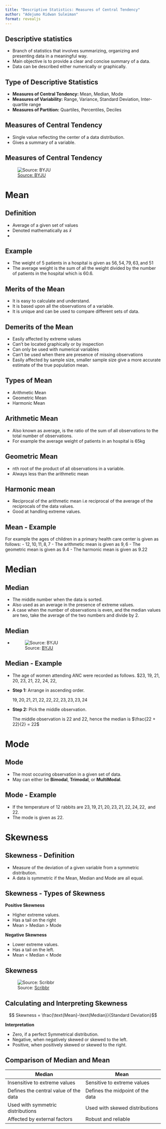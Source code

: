 ```yaml
---
title: "Descriptive Statistics: Measures of Central Tendency"
author: "Adejumo Ridwan Suleiman"
format: revealjs
---
```


## Descriptive statistics

- Branch of statistics that involves summarizing, organizing and presenting data in a meaningful way.
- Main objective is to provide a clear and concise summary of a data.
- Data can be described either numerically or graphically.

## Type of Descriptive Statistics

- **Measures of Central Tendency:** Mean, Median, Mode
- **Measures of Variability:** Range, Variance, Standard Deviation, Inter-quartile range
- **Measures of Partition:** Quartiles, Percentiles, Deciles


## Measures of Central Tendency

- Single value reflecting the center of a data distribution.
- Gives a summary of a variable.

## Measures of Central Tendency

![[Source: BYJU](https://byjus.com/maths/central-tendency/)](images/central_tendency.jpg)

# Mean

## Definition

- Average of a given set of values
- Denoted mathematically as $\bar{x}$
- 

## Example

- The weight of $5$ patients in a hospital is given as $56, 54, 79, 63, \text{and } 51$
- The average weight is the sum of all the weight divided by the number of patients in the hospital which is $60.6$.

## Merits of the Mean

- It is easy to calculate and understand.
- It is based upon all the observations of a variable.
- It is unique and can be used to compare different sets of data.

## Demerits of the Mean

- Easily affected by extreme values
- Can't be located graphically or by inspection
- Can only be used with numerical variables
- Can't be used when there are presence of missing observations
- Easily affected by sample size, smaller sample size give a more accurate estimate of the true population mean.

## Types of Mean

- Arithmetic Mean
- Geometric Mean
- Harmonic Mean

## Arithmetic Mean

- Also known as average, is the ratio of the sum of all observations to the total number of observations.
- For example the average weight of patients in an hospital is 65kg

## Geometric Mean

- nth root of the product of all observations in a variable.
- Always less than the arithmetic mean
  
## Harmonic mean

- Reciprocal of the arithmetic mean i.e reciprocal of the average of the reciprocals of the data values.
- Good at handling extreme values.

## Mean - Example

For example the ages of children in a primary health care center is given as follows:
- $12, 10, 11, 8, 7$
- The arithmetic mean is given as $9,6$
- The geometric mean is given as $9.4$
- The harmonic mean is given as $9.22$

# Median

## Median 

- The middle number when the data is sorted.
- Also used as an average in the presence of extreme values.
- A case when the number of observations is even, and the median values are two, take the average of the two numbers and divide by 2.


## Median
- ![Source: [BYJU](https://byjus.com/maths/median/)](images/median.jpg)

## Median - Example

- The age of women attending ANC were recorded as follows.
$23, 19, 21, 20, 23, 21, 22, 24, 22, \text{ and 22}

- **Step 1:** Arrange in ascending order.

  $19, 20, 21, 21, 22, 22, 22, 23, 23, 23, 24$

- **Step 2:** Pick the middle observation.

  The middle observation is 22 and 22, hence the median is $\frac{22 + 22}{2} = 22$

# Mode

## Mode

- The most occuring observation in a given set of data.
- May can either be **Bimodal**, **Trimodal**, or **MultiModal**.


## Mode - Example 

- If the temperature of 12 rabbits are $23, 19, 21, 20, 23, 21, 22, 24, 22, \text{ and } 22$.
- The mode is given as $22$.

# Skewness

## Skewness - Definition

- Measure of the deviation of a given variable from a symmetric distribution.
- A data is symmetric if the Mean, Median and Mode are all equal.


## Skewness - Types of Skewness

**Positive Skewness**

- Higher extreme values.
- Has a tail on the right
- Mean > Median > Mode

**Negative Skewness**

- Lower extreme values.
- Has a tail on the left.
- Mean < Median < Mode

## Skewness

![Source: [Scribbr](https://www.scribbr.com/statistics/skewness/)](images/skewness.jpg)


## Calculating and Interpreting Skewness

$$ Skewness = \frac{\text{Mean}-\text{Median}}{Standard Deviation}$$

**Interpretation**

- Zero, if a perfect Symmetrical distribution.
- Negative, when negatively skewed or skewed to the left.
- Positive, when positively skewed or skewed to the right.

## Comparison of Median and Mean

| Median | Mean |
| --- | --- |
| Insensitive to extreme values | Sensitive to extreme values |
| Defines the central value of the data | Defines the midpoint of the data |
| Used with symmetric distributions | Used with skewed distributions |
| Affected by external factors | Robust and reliable |


